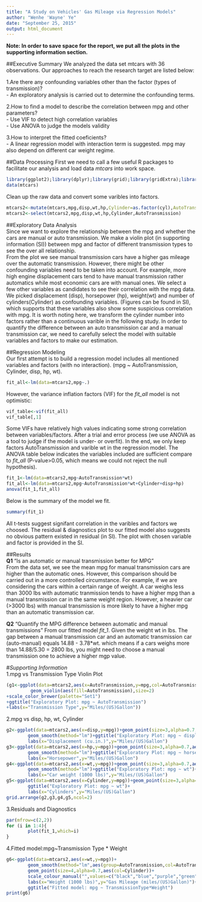 ```yaml
---
title: "A Study on Vehicles' Gas Mileage via Regression Models"
author: "Wenhe 'Wayne' Ye"
date: "September 25, 2015"
output: html_document
---
```

**Note: In order to save space for the report, we put all the plots in the supporting information section.**

##Executive Summary 
We analyzed the data set mtcars with 36 observations. Our approaches to reach the research target are listed below:

1.Are there any confounding variables other than the factor (types of transmission)?  
   - An exploratory analysis is carried out to determine the confounding terms.  
   
2.How to find a model to describe the correlation between mpg and other parameters?  
   - Use VIF to detect high correlation variables  
   - Use ANOVA to judge the models validity   
   
3.How to interpret the fitted coeficients?  
   - A linear regression model with interaction term is suggested. mpg may also depend on different car weight regime.

##Data Processing 
First we need to call a few useful R packages to facilitate our analysis and load data *mtcars* into work space.  
```r
library(ggplot2);library(dplyr);library(grid);library(gridExtra);library(car);library(xtable)
data(mtcars)
```
Clean up the raw data and convert some varibles into factors.  
```r
mtcars2<-mutate(mtcars,mpg,disp,wt,hp,Cylinder=as.factor(cyl),AutoTransmission=as.factor(am))
mtcars2<-select(mtcars2,mpg,disp,wt,hp,Cylinder,AutoTransmission)
```
##Exploratory Data Analysis  
Since we want to explore the relationship between the mpg and whether the cars are manual or auto transmission. We make a violin plot (in supporting information (SI)) between mpg and factor of different transmission types to see the over all relationship.   
From the plot we see manual transmission cars have a higher gas mileage over the automatic transmission. However, there might be other confounding variables need to be taken into account. For example, more high engine displacement cars tend to have manual transmission rather automatics while most economic cars are with manual ones. We select a few other variables as candidates to see their correlation with the mpg data. We picked displacement (disp), horsepower (hp), weight(wt) and number of cylinders(Cylinder) as confounding variables. (Figures can be found in SI), which supports that these variables also show some suspicious correlation with mpg. It is worth noting here, we transform the cylinder number into factors rather than a continuous varible in the following study. In order to quantify the difference between an auto transmission car and a manual transmission car, we need to carefully select the model with suitable variables and factors to make our estimation.   

##Regression Modeling  
Our first attempt is to build a regression model includes all mentioned variables and factors (with no interaction). (mpg ~ AutoTransmission, Cylinder, disp, hp, wt). 
```r
fit_all<-lm(data=mtcars2,mpg~.)
```
However, the variance inflation factors (VIF) for the *fit_all* model is not optimistic:  
```r
vif_table<-vif(fit_all)
vif_table[,1]
```
Some VIFs have relatively high values indicating some strong correlation between variables/factors. After a trial and error process (we use ANOVA as a tool to judge if the model is under- or overfit). In the end, we only keep factors AutoTransmission and varible wt in the regression model. The ANOVA table below indicates the variables included are sufficient compare to *fit_all* (P-value>0.05, which means we could not reject the null hypothesis).
```r
fit_1<-lm(data=mtcars2,mpg~AutoTransmission*wt)
fit_all<-lm(data=mtcars2,mpg~AutoTransmission*wt+Cylinder+disp+hp)
anova(fit_1,fit_all)
```
Below is the summary of the model we fit.  
```r
summary(fit_1)
```
All t-tests suggest signifant correlation in the varibles and factors we choosed. The residual & diagnostics plot to our fitted model also suggests no obvious pattern existed in residual (in SI). The plot with chosen variable and factor is provided in the SI. 

##Results  
**Q1** "Is an automatic or manual transmission better for MPG"   
From the data set, we see the mean mpg for manual transmission cars are higher than the automatic ones. However, this comparison should be carried out in a more controlled circumstance. For example, if we are considering the cars within a certain range of weight. A car weighs less than 3000 lbs with automatic tranmission tends to have a higher mpg than a manual transmission car in the same weight region. However, a heavier car (>3000 lbs) with manual transmission is more likely to have a higher mpg than an automatic transmission car.  

**Q2**  "Quantify the MPG difference between automatic and  manual transmissions"
From our fitted model *fit_1*. Given the weight wt in lbs. The gap between a manual transmission car and an automatic transmission car (auto-manual) equals 14.88 - 3.78*wt. which means if a cars weighs more than 14.88/5.30 = 2800 lbs, you might need to choose a manual transmission one to achieve a higher mgp value.  

#*Supporting Information*  
1.mpg vs Transmission Type Violin Plot  
```r
(g1<-ggplot(data=mtcars2,aes(x=AutoTransmission,y=mpg,col=AutoTransmission))+
         geom_violin(aes(fill=AutoTransmission),size=2)
+scale_color_brewer(palette="Set1")
+ggtitle("Exploratory Plot: mpg ~ AutoTransmission")
+labs(x="Transmission Type",y="Miles/(US)Gallon"))
```

2.mpg vs disp, hp, wt, Cylinder  
```r
g2<-ggplot(data=mtcars2,aes(x=disp,y=mpg))+geom_point(size=3,alpha=0.7,aes(col=AutoTransmission))+
        geom_smooth(method="lm")+ggtitle("Exploratory Plot: mpg ~ displacement")+
        labs(x="Displacement (cu.in.)",y="Miles/(US)Gallon")
g3<-ggplot(data=mtcars2,aes(x=hp,y=mpg))+geom_point(size=3,alpha=0.7,aes(col=AutoTransmission))+
        geom_smooth(method="lm")+ggtitle("Exploratory Plot: mpg ~ horsepower")+
        labs(x="Horsepower",y="Miles/(US)Gallon")
g4<-ggplot(data=mtcars2,aes(x=wt,y=mpg))+geom_point(size=3,alpha=0.7,aes(col=AutoTransmission))+
        geom_smooth(method="lm")+ggtitle("Exploratory Plot: mpg ~ wt")+
        labs(x="Car weight (1000 lbs)",y="Miles/(US)Gallon")
g5<-ggplot(data=mtcars2,aes(x=Cylinder,y=mpg))+geom_point(size=3,alpha=0.7,aes(col=AutoTransmission))+
        ggtitle("Exploratory Plot: mpg ~ wt")+
        labs(x="Cylinders",y="Miles/(US)Gallon")
grid.arrange(g2,g3,g4,g5,ncol=2)
```

3.Residuals and Diagnostics  
```r
par(mfrow=c(2,2))
for (i in 1:4){
        plot(fit_1,which=i)
}
```

4.Fitted model:mpg~Transmission Type * Weight  
```r
g6<-ggplot(data=mtcars2,aes(x=wt,y=mpg))+
        geom_smooth(method="lm",aes(group=AutoTransmission,col=AutoTransmission),size=1.2)+
        geom_point(size=4,alpha=0.7,aes(col=Cylinder))+
        scale_colour_manual("",values=c("black","blue","purple","green","red"),labels=c("Manual","Auto","4 Cyl","6 Cyl","8 Cyl"))+
        labs(x="Weight (1000 lbs)",y="Gas Mileage (miles/(US)Gallon)")+
        ggtitle("Fitted model: mpg ~ TransmissionType*Weight")
print(g6)
```